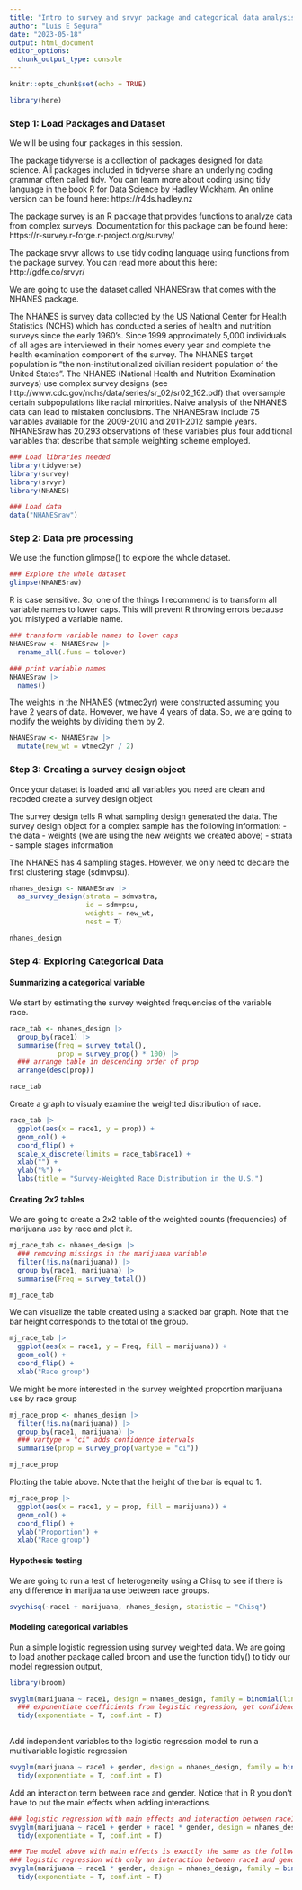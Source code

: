 ```yaml
---
title: "Intro to survey and srvyr package and categorical data analysis in tidy R"
author: "Luis E Segura"
date: "2023-05-18"
output: html_document
editor_options: 
  chunk_output_type: console
---
```


```r
knitr::opts_chunk$set(echo = TRUE)

library(here)
```

### Step 1: Load Packages and Dataset
We will be using four packages in this session. 

The package tidyverse is a collection of packages designed for data science. All packages included in tidyverse share an underlying coding grammar often called tidy. You can learn more about coding using tidy language in the book R for Data Science by Hadley Wickham. An online version can be found here: https://r4ds.hadley.nz

The package survey is an R package that provides functions to analyze data from complex surveys. Documentation for this package can be found here: https://r-survey.r-forge.r-project.org/survey/

The package srvyr allows to use tidy coding language using functions from the package survey. You can read more about this here: http://gdfe.co/srvyr/ 

We are going to use the dataset called NHANESraw that comes with the NHANES package. 

The NHANES is survey data collected by the US National Center for Health Statistics (NCHS) which has conducted a series of health and nutrition surveys since the early 1960’s. Since 1999 approximately 5,000 individuals of all ages are interviewed in their homes every year and complete the health examination component of the survey. The NHANES target population is "the non-institutionalized civilian resident population of the United States". The NHANES (National Health and Nutrition Examination surveys) use complex survey designs (see http://www.cdc.gov/nchs/data/series/sr_02/sr02_162.pdf) that oversample certain subpopulations like racial minorities. Naive analysis of the NHANES data can lead to mistaken conclusions. 
The NHANESraw include 75 variables available for the 2009-2010 and 2011-2012 sample years. NHANESraw has 20,293 observations of these variables plus four additional variables that describe that sample weighting scheme employed.

```r
### Load libraries needed
library(tidyverse)
library(survey)
library(srvyr)
library(NHANES)

### Load data
data("NHANESraw")
```

### Step 2: Data pre processing
We use the function glimpse() to explore the whole dataset. 

```r
### Explore the whole dataset
glimpse(NHANESraw)

```

R is case sensitive. So, one of the things I recommend is to transform all variable names to lower caps. This will prevent R throwing errors because you mistyped a variable name.

```r
### transform variable names to lower caps
NHANESraw <- NHANESraw |>
  rename_all(.funs = tolower)

### print variable names
NHANESraw |>
  names()

```

The weights in the NHANES (wtmec2yr) were constructed assuming you have 2 years of data. However, we have 4 years of data. So, we are going to modify the weights by dividing them by 2.

```r
NHANESraw <- NHANESraw |> 
  mutate(new_wt = wtmec2yr / 2)

```

### Step 3: Creating a survey design object 

Once your dataset is loaded and all variables you need are clean and recoded create a survey design object

The survey design tells R what sampling design generated the data.
The survey design object for a complex sample has the following information:
- the data
- weights (we are using the new weights we created above) 
- strata
- sample stages information

The NHANES has 4 sampling stages. However, we only need to declare the first clustering stage (sdmvpsu).

```r
nhanes_design <- NHANESraw |> 
  as_survey_design(strata = sdmvstra, 
                   id = sdmvpsu, 
                   weights = new_wt, 
                   nest = T)

nhanes_design

```

### Step 4: Exploring Categorical Data

#### Summarizing a categorical variable

We start by estimating the survey weighted frequencies of the variable race.
```r
race_tab <- nhanes_design |> 
  group_by(race1) |>
  summarise(freq = survey_total(), 
            prop = survey_prop() * 100) |>
  ### arrange table in descending order of prop
  arrange(desc(prop))

race_tab
```

Create a graph to visualy examine the weighted distribution of race.
```r
race_tab |>
  ggplot(aes(x = race1, y = prop)) + 
  geom_col() + 
  coord_flip() +
  scale_x_discrete(limits = race_tab$race1) + 
  xlab("") +
  ylab("%") +
  labs(title = "Survey-Weighted Race Distribution in the U.S.")
```


#### Creating 2x2 tables
We are going to create a 2x2 table of the weighted counts (frequencies) of marijuana use by race and plot it.
```r
mj_race_tab <- nhanes_design |>
  ### removing missings in the marijuana variable
  filter(!is.na(marijuana)) |>
  group_by(race1, marijuana) |>
  summarise(Freq = survey_total())

mj_race_tab
```


We can visualize the table created using a stacked bar graph. Note that the bar height corresponds to the total of the group.
```r
mj_race_tab |> 
  ggplot(aes(x = race1, y = Freq, fill = marijuana)) +
  geom_col() + 
  coord_flip() + 
  xlab("Race group")
```

We might be more interested in the survey weighted proportion marijuana use by race group
```r
mj_race_prop <- nhanes_design |>
  filter(!is.na(marijuana)) |>
  group_by(race1, marijuana) |>
  ### vartype = "ci" adds confidence intervals
  summarise(prop = survey_prop(vartype = "ci"))

mj_race_prop
```


Plotting the table above. Note that the height of the bar is equal to 1.
```r
mj_race_prop |> 
  ggplot(aes(x = race1, y = prop, fill = marijuana)) + 
  geom_col() + 
  coord_flip() +
  ylab("Proportion") + 
  xlab("Race group")

```

#### Hypothesis testing
We are going to run a test of heterogeneity using a Chisq to see if there is any difference in marijuana use between race groups.
```r
svychisq(~race1 + marijuana, nhanes_design, statistic = "Chisq")

```

#### Modeling categorical variables 
Run a simple logistic regression using survey weighted data. We are going to load another package called broom and use the function tidy() to tidy our model regression output,
```r
library(broom)

svyglm(marijuana ~ race1, design = nhanes_design, family = binomial(link = "logit")) |>
  ### exponentiate coefficients from logistic regression, get confidence intervals
  tidy(exponentiate = T, conf.int = T)
  
```

Add independent variables to the logistic regression model to run a multivariable logistic regression
```r
svyglm(marijuana ~ race1 + gender, design = nhanes_design, family = binomial(link = "logit")) |>
  tidy(exponentiate = T, conf.int = T)
```

Add an interaction term between race and gender. Notice that in R you don't have to put the main effects when adding interactions.
```r
### logistic regression with main effects and interaction between race1 and gender (race1 * gender)
svyglm(marijuana ~ race1 + gender + race1 * gender, design = nhanes_design, family = binomial(link = "logit")) |>
  tidy(exponentiate = T, conf.int = T)

### The model above with main effects is exactly the same as the following model with just the interaction term (without the main effects)
### logistic regression with only an interaction between race1 and gender (race1 * gender)
svyglm(marijuana ~ race1 * gender, design = nhanes_design, family = binomial(link = "logit")) |>
  tidy(exponentiate = T, conf.int = T)
```